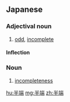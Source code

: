 ==Japanese==
{{ja-kanjitab|はん|は|k2=ぱ|yomi=on}}

===Adjectival noun===
{{ja-adj|infl=na|はんぱ}}

# [[odd]], [[incomplete]]

====Inflection====
{{ja-na|はんぱ}}

===Noun===
{{ja-noun|はんぱ}}

# [[incompleteness]]

[[hu:半端]]
[[mg:半端]]
[[zh:半端]]